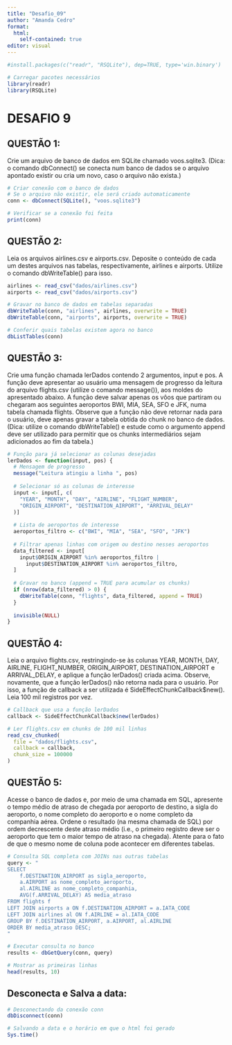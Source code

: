 ---
title: "Desafio_09"
author: "Amanda Cedro"
format: 
  html:
    self-contained: true
editor: visual
---

```{r}
#install.packages(c("readr", "RSQLite"), dep=TRUE, type='win.binary')
```
```{r}
# Carregar pacotes necessários
library(readr)
library(RSQLite)
```


# DESAFIO 9

## QUESTÃO 1:

Crie um arquivo de banco de dados em SQLite chamado voos.sqlite3. (Dica: o comando dbConnect() se conecta num banco de dados se o arquivo apontado existir ou cria um novo, caso o arquivo não exista.)
```{r}
# Criar conexão com o banco de dados
# Se o arquivo não existir, ele será criado automaticamente
conn <- dbConnect(SQLite(), "voos.sqlite3")

# Verificar se a conexão foi feita
print(conn)
```


## QUESTÃO 2:

Leia os arquivos airlines.csv e airports.csv. Deposite o conteúdo de cada um destes arquivos nas tabelas, respectivamente, airlines e airports. Utilize o comando dbWriteTable() para isso.
```{r}
airlines <- read_csv("dados/airlines.csv")
airports <- read_csv("dados/airports.csv")

# Gravar no banco de dados em tabelas separadas
dbWriteTable(conn, "airlines", airlines, overwrite = TRUE)
dbWriteTable(conn, "airports", airports, overwrite = TRUE)

# Conferir quais tabelas existem agora no banco
dbListTables(conn)
```


## QUESTÃO 3:

Crie uma função chamada lerDados contendo 2 argumentos, input e pos. A função deve apresentar ao usuário uma mensagem de progresso da leitura do arquivo flights.csv (utilize o comando message()), aos moldes do apresentado abaixo. A função deve salvar apenas os vôos que partiram ou chegaram aos seguintes aeroportos BWI, MIA, SEA, SFO e JFK, numa tabela chamada flights. Observe que a função não deve retornar nada para o usuário, deve apenas gravar a tabela obtida do chunk no banco de dados. (Dica: utilize o comando dbWriteTable() e estude como o argumento append deve ser utilizado para permitir que os chunks intermediários sejam adicionados ao fim da tabela.)

```{r}
# Função para já selecionar as colunas desejadas
lerDados <- function(input, pos) {
  # Mensagem de progresso
  message("Leitura atingiu a linha ", pos)
  
  # Selecionar só as colunas de interesse
  input <- input[, c(
    "YEAR", "MONTH", "DAY", "AIRLINE", "FLIGHT_NUMBER",
    "ORIGIN_AIRPORT", "DESTINATION_AIRPORT", "ARRIVAL_DELAY"
  )]
  
  # Lista de aeroportos de interesse
  aeroportos_filtro <- c("BWI", "MIA", "SEA", "SFO", "JFK")
  
  # Filtrar apenas linhas com origem ou destino nesses aeroportos
  data_filtered <- input[
    input$ORIGIN_AIRPORT %in% aeroportos_filtro |
      input$DESTINATION_AIRPORT %in% aeroportos_filtro, 
  ]
  
  # Gravar no banco (append = TRUE para acumular os chunks)
  if (nrow(data_filtered) > 0) {
    dbWriteTable(conn, "flights", data_filtered, append = TRUE)
  }
  
  invisible(NULL)
}
```

## QUESTÃO 4:

Leia o arquivo flights.csv, restringindo-se às colunas YEAR, MONTH, DAY, AIRLINE, FLIGHT_NUMBER, ORIGIN_AIRPORT, DESTINATION_AIRPORT e ARRIVAL_DELAY, e aplique a função lerDados() criada acima. Observe, novamente, que a função lerDados() não retorna nada para o usuário. Por isso, a função de callback a ser utilizada é SideEffectChunkCallback\$new(). Leia 100 mil registros por vez.
```{r}
# Callback que usa a função lerDados
callback <- SideEffectChunkCallback$new(lerDados)

# Ler flights.csv em chunks de 100 mil linhas
read_csv_chunked(
  file = "dados/flights.csv",
  callback = callback,
  chunk_size = 100000
)
```


## QUESTÃO 5:

Acesse o banco de dados e, por meio de uma chamada em SQL, apresente o tempo médio de atraso de chegada por aeroporto de destino, a sigla do aeroporto, o nome completo do aeroporto e o nome completo da companhia aérea. Ordene o resultado (na mesma chamada de SQL) por ordem decrescente deste atraso médio (i.e., o primeiro registro deve ser o aeroporto que tem o maior tempo de atraso na chegada). Atente para o fato de que o mesmo nome de coluna pode acontecer em diferentes tabelas.

```{r}
# Consulta SQL completa com JOINs nas outras tabelas
query <- "
SELECT 
    f.DESTINATION_AIRPORT as sigla_aeroporto,
    a.AIRPORT as nome_completo_aeroporto,
    al.AIRLINE as nome_completo_companhia,
    AVG(f.ARRIVAL_DELAY) AS media_atraso
FROM flights f
LEFT JOIN airports a ON f.DESTINATION_AIRPORT = a.IATA_CODE
LEFT JOIN airlines al ON f.AIRLINE = al.IATA_CODE
GROUP BY f.DESTINATION_AIRPORT, a.AIRPORT, al.AIRLINE
ORDER BY media_atraso DESC;
"

# Executar consulta no banco
results <- dbGetQuery(conn, query)

# Mostrar as primeiras linhas
head(results, 10)
```

## Desconecta e Salva a data:
```{r}
# Desconectando da conexão conn
dbDisconnect(conn)

# Salvando a data e o horário em que o html foi gerado
Sys.time()
```


